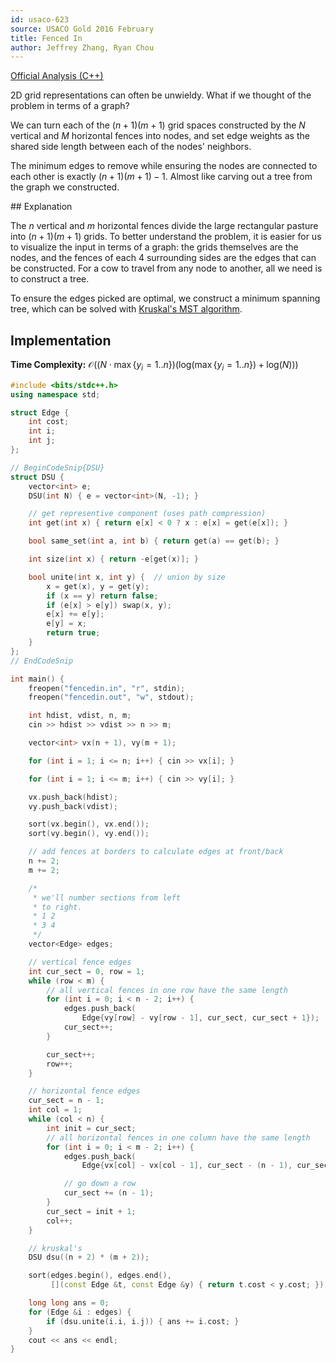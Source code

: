 ```yaml
---
id: usaco-623
source: USACO Gold 2016 February
title: Fenced In
author: Jeffrey Zhang, Ryan Chou
---
```


[Official Analysis (C++)](http://www.usaco.org/current/data/sol_fencedin_gold_feb16.html)


<Spoiler title="Hint 1">

2D grid representations can often be unwieldy. What if we thought of the problem in terms of a graph?

</Spoiler>

<Spoiler title="Hint 2">

We can turn each of the $(n+1)(m+1)$ grid spaces constructed by the $N$ vertical and $M$ horizontal fences into nodes, and set edge weights as the shared side length between each of the nodes' neighbors.

</Spoiler>

<Spoiler title="Hint 3">

The minimum edges to remove while ensuring the nodes are connected to each other is exactly $(n+1)(m+1) - 1$. Almost like carving out a tree from the graph we constructed.

</Spoiler>

<Spoiler title="Solution">
## Explanation

The $n$ vertical and $m$ horizontal fences divide the large rectangular pasture into $(n+1)(m+1)$ grids. To better understand the problem, it is easier for us to visualize the input in terms of a graph: the grids themselves are the nodes, and the fences of each 4 surrounding sides are the edges that can be constructed. For a cow to travel from any node to another, all we need is to construct a tree.

To ensure the edges picked are optimal, we construct a minimum spanning tree, which can be solved with [Kruskal's MST algorithm](/gold/mst#kruskals).

## Implementation

**Time Complexity:** $\mathcal{O}((N \cdot  \max \{ y_i = 1 .. n \}
)(\text{log}(\max \{ y_i = 1 .. n \})+\text{log}(N)))$

<LanguageSection>
<CPPSection>

```cpp
#include <bits/stdc++.h>
using namespace std;

struct Edge {
	int cost;
	int i;
	int j;
};

// BeginCodeSnip{DSU}
struct DSU {
	vector<int> e;
	DSU(int N) { e = vector<int>(N, -1); }

	// get representive component (uses path compression)
	int get(int x) { return e[x] < 0 ? x : e[x] = get(e[x]); }

	bool same_set(int a, int b) { return get(a) == get(b); }

	int size(int x) { return -e[get(x)]; }

	bool unite(int x, int y) {  // union by size
		x = get(x), y = get(y);
		if (x == y) return false;
		if (e[x] > e[y]) swap(x, y);
		e[x] += e[y];
		e[y] = x;
		return true;
	}
};
// EndCodeSnip

int main() {
	freopen("fencedin.in", "r", stdin);
	freopen("fencedin.out", "w", stdout);

	int hdist, vdist, n, m;
	cin >> hdist >> vdist >> n >> m;

	vector<int> vx(n + 1), vy(m + 1);

	for (int i = 1; i <= n; i++) { cin >> vx[i]; }

	for (int i = 1; i <= m; i++) { cin >> vy[i]; }

	vx.push_back(hdist);
	vy.push_back(vdist);

	sort(vx.begin(), vx.end());
	sort(vy.begin(), vy.end());

	// add fences at borders to calculate edges at front/back
	n += 2;
	m += 2;

	/*
	 * we'll number sections from left
	 * to right.
	 * 1 2
	 * 3 4
	 */
	vector<Edge> edges;

	// vertical fence edges
	int cur_sect = 0, row = 1;
	while (row < m) {
		// all vertical fences in one row have the same length
		for (int i = 0; i < n - 2; i++) {
			edges.push_back(
			    Edge{vy[row] - vy[row - 1], cur_sect, cur_sect + 1});
			cur_sect++;
		}

		cur_sect++;
		row++;
	}

	// horizontal fence edges
	cur_sect = n - 1;
	int col = 1;
	while (col < n) {
		int init = cur_sect;
		// all horizontal fences in one column have the same length
		for (int i = 0; i < m - 2; i++) {
			edges.push_back(
			    Edge{vx[col] - vx[col - 1], cur_sect - (n - 1), cur_sect});

			// go down a row
			cur_sect += (n - 1);
		}
		cur_sect = init + 1;
		col++;
	}

	// kruskal's
	DSU dsu((n + 2) * (m + 2));

	sort(edges.begin(), edges.end(),
	     [](const Edge &t, const Edge &y) { return t.cost < y.cost; });

	long long ans = 0;
	for (Edge &i : edges) {
		if (dsu.unite(i.i, i.j)) { ans += i.cost; }
	}
	cout << ans << endl;
}
```
</CPPSection>
</LanguageSection>

</Spoiler>
